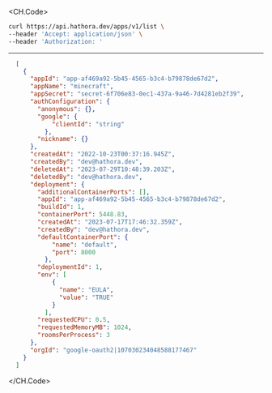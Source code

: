 
<CH.Code>
```bash Example Request
curl https://api.hathora.dev/apps/v1/list \
--header 'Accept: application/json' \
--header 'Authorization: '
```
---

```json Example Response
  [
    {
      "appId": "app-af469a92-5b45-4565-b3c4-b79878de67d2",
      "appName": "minecraft",
      "appSecret": "secret-6f706e83-0ec1-437a-9a46-7d4281eb2f39",
      "authConfiguration": {
        "anonymous": {},
        "google": {
            "clientId": "string"
          },
        "nickname": {}
      },
      "createdAt": "2022-10-23T00:37:16.945Z",
      "createdBy": "dev@hathora.dev",
      "deletedAt": "2023-07-29T10:48:39.203Z",
      "deletedBy": "dev@hathora.dev",
      "deployment": {
        "additionalContainerPorts": [],
        "appId": "app-af469a92-5b45-4565-b3c4-b79878de67d2",
        "buildId": 1,
        "containerPort": 5448.83,
        "createdAt": "2023-07-17T17:46:32.359Z",
        "createdBy": "dev@hathora.dev",
        "defaultContainerPort": {
            "name": "default",
            "port": 8000
          },
        "deploymentId": 1,
        "env": [
            {
              "name": "EULA",
              "value": "TRUE"
            }
          ],
        "requestedCPU": 0.5,
        "requestedMemoryMB": 1024,
        "roomsPerProcess": 3
      },
      "orgId": "google-oauth2|107030234048588177467"
    }
  ]
```
</CH.Code>
